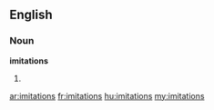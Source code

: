 ==English==

===Noun===
'''imitations'''

#{{plural of|imitation}}

[[ar:imitations]]
[[fr:imitations]]
[[hu:imitations]]
[[my:imitations]]